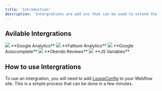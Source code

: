 ```yaml
---
title: 'Introduction'
description: 'Intergrations are add ons that can be used to extend the functionality of your Webflow storefront.'
---
```


## Avilable Intergrations

<CardGroup cols={3}>
  <Card
    href="/integrations/google-analytics"
  >
  <img src="/images/icons/ga.svg" 
  style={{ maxWidth: 100 }}/>
   **Google Analytics**
  </Card>
  <Card
    href="/integrations/google-analytics"
  >
  <img src="/images/icons/fathom.svg"
  style={{ maxWidth: 100 }} />
   **Fathom Analytics**
  </Card>
  <Card
    href="/integrations/google-autocomplete"
  >
  <img src="/images/icons/places.svg" 
  style={{ maxWidth: 100 }}/>
   **Google Autocomplete**
  </Card>
  <Card
    href="/integrations/okendo"
  >
  <img src="/images/icons/okendo.svg" 
  style={{ maxWidth: 100 }}/>
   **Okendo Reviews**
  </Card>
  <Card
    href="/integrations/js-utils"
  >
  <img src="/images/icons/js.svg" 
  style={{ maxWidth: 100 }}/>
   **JS Variables**
  </Card>
</CardGroup>


## How to use Intergrations

To use an intergration, you will need to add [LooopConfig](/integrations/looop-config) to your Webflow site. This is a simple process that can be done in a few minutes.